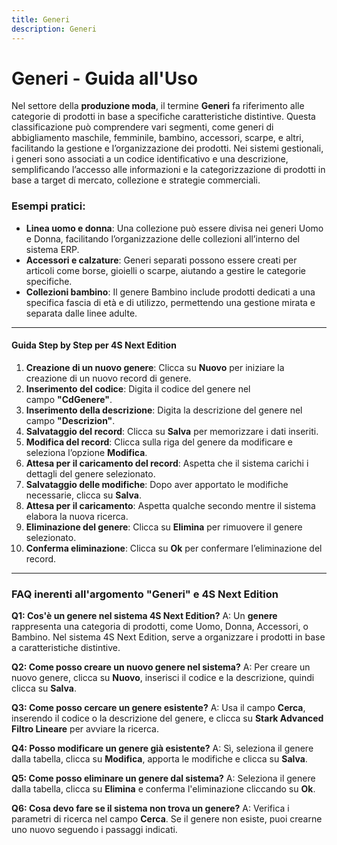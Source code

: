 ```yaml
---
title: Generi
description: Generi
---
```


# Generi - Guida all'Uso

Nel settore della **produzione moda**, il termine **Generi** fa riferimento alle categorie di prodotti in base a specifiche caratteristiche distintive. Questa classificazione può comprendere vari segmenti, come generi di abbigliamento maschile, femminile, bambino, accessori, scarpe, e altri, facilitando la gestione e l’organizzazione dei prodotti. Nei sistemi gestionali, i generi sono associati a un codice identificativo e una descrizione, semplificando l’accesso alle informazioni e la categorizzazione di prodotti in base a target di mercato, collezione e strategie commerciali.

### Esempi pratici:

* **Linea uomo e donna**: Una collezione può essere divisa nei generi Uomo e Donna, facilitando l’organizzazione delle collezioni all’interno del sistema ERP.
* **Accessori e calzature**: Generi separati possono essere creati per articoli come borse, gioielli o scarpe, aiutando a gestire le categorie specifiche.
* **Collezioni bambino**: Il genere Bambino include prodotti dedicati a una specifica fascia di età e di utilizzo, permettendo una gestione mirata e separata dalle linee adulte.

***

#### Guida Step by Step per 4S Next Edition

1. **Creazione di un nuovo genere**: Clicca su **Nuovo** per iniziare la creazione di un nuovo record di genere.
2. **Inserimento del codice**: Digita il codice del genere nel campo **"CdGenere"**.
3. **Inserimento della descrizione**: Digita la descrizione del genere nel campo **"Descrizion"**.
4. **Salvataggio del record**: Clicca su **Salva** per memorizzare i dati inseriti.
5. **Modifica del record**: Clicca sulla riga del genere da modificare e seleziona l’opzione **Modifica**.
6. **Attesa per il caricamento del record**: Aspetta che il sistema carichi i dettagli del genere selezionato.
7. **Salvataggio delle modifiche**: Dopo aver apportato le modifiche necessarie, clicca su **Salva**.
8. **Attesa per il caricamento**: Aspetta qualche secondo mentre il sistema elabora la nuova ricerca.
9. **Eliminazione del genere**: Clicca su **Elimina** per rimuovere il genere selezionato.
10. **Conferma eliminazione**: Clicca su **Ok** per confermare l’eliminazione del record.

***

### FAQ inerenti all'argomento "**Generi"** e 4S Next Edition

**Q1: Cos'è un genere nel sistema 4S Next Edition?**
A: Un **genere** rappresenta una categoria di prodotti, come Uomo, Donna, Accessori, o Bambino. Nel sistema 4S Next Edition, serve a organizzare i prodotti in base a caratteristiche distintive.

**Q2: Come posso creare un nuovo genere nel sistema?**
A: Per creare un nuovo genere, clicca su **Nuovo**, inserisci il codice e la descrizione, quindi clicca su **Salva**.

**Q3: Come posso cercare un genere esistente?**
A: Usa il campo **Cerca**, inserendo il codice o la descrizione del genere, e clicca su **Stark Advanced Filtro Lineare** per avviare la ricerca.

**Q4: Posso modificare un genere già esistente?**
A: Sì, seleziona il genere dalla tabella, clicca su **Modifica**, apporta le modifiche e clicca su **Salva**.

**Q5: Come posso eliminare un genere dal sistema?**
A: Seleziona il genere dalla tabella, clicca su **Elimina** e conferma l'eliminazione cliccando su **Ok**.

**Q6: Cosa devo fare se il sistema non trova un genere?**
A: Verifica i parametri di ricerca nel campo **Cerca**. Se il genere non esiste, puoi crearne uno nuovo seguendo i passaggi indicati.